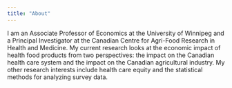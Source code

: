 ```yaml
---
title: "About"
---
```


I am an Associate Professor of Economics at the University of Winnipeg and a Principal Investigator at the Canadian Centre for Agri-Food Research in Health and Medicine. My current research looks at the economic impact of health food products from two perspectives: the impact on the Canadian health care system and the impact on the Canadian agricultural industry. My other research interests include health care equity and the statistical methods for analyzing survey data. 
